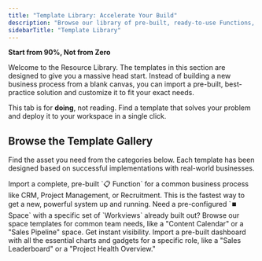 ```yaml
---
title: "Template Library: Accelerate Your Build"
description: "Browse our library of pre-built, ready-to-use Functions, Spaces, and Dashboards. Find a solution for your industry or use case and implement it in one click."
sidebarTitle: "Template Library"
---
```


**Start from 90%, Not from Zero**

<Info>
Welcome to the Resource Library. The templates in this section are designed to give you a massive head start. Instead of building a new business process from a blank canvas, you can import a pre-built, best-practice solution and customize it to fit your exact needs.

This tab is for **doing**, not reading. Find a template that solves your problem and deploy it to your workspace in a single click.
</Info>

## **Browse the Template Gallery**

Find the asset you need from the categories below. Each template has been designed based on successful implementations with real-world businesses.

<CardGroup cols={3}>
  <Card title="Function Templates" icon="puzzle-piece-simple" iconType="duotone" href="/05-templates/function-templates">
    Import a complete, pre-built `📋 Function` for a common business process like CRM, Project Management, or Recruitment. This is the fastest way to get a new, powerful system up and running.
  </Card>
  <Card title="Space Templates" icon="square" iconType="duotone" href="/05-templates/space-templates">
    Need a pre-configured `⏹️ Space` with a specific set of `Workviews` already built out? Browse our space templates for common team needs, like a "Content Calendar" or a "Sales Pipeline" space.
  </Card>
  <Card title="Dashboard Templates" icon="chart-pie-simple" iconType="duotone" href="/05-templates/dashboard-templates">
    Get instant visibility. Import a pre-built dashboard with all the essential charts and gadgets for a specific role, like a "Sales Leaderboard" or a "Project Health Overview."
  </Card>
</CardGroup>